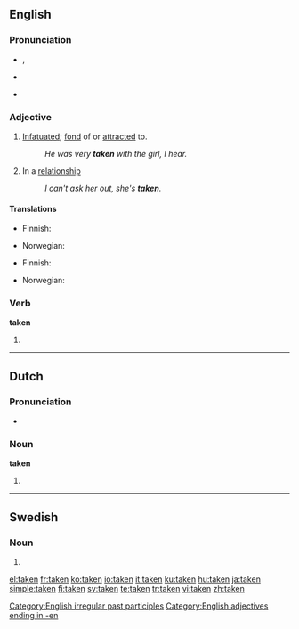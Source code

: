 {{wikipedia|dab=taken (disambiguation)|taken}}
==English==

{{rank|given|hands|turned|239|taken|end|rather|until}}

===Pronunciation===
* {{IPA|/'teɪkən/}}, {{SAMPA|/"teIk@n/}}
* {{audio|en-us-taken.ogg|Audio (US)}}
*: {{rhymes|eɪkən}}
* {{hyphenation|tak|en}}

===Adjective===
{{en-adj|-}}

# [[infatuated|Infatuated]]; [[fond]] of or [[attracted]] to.
#: ''He was very '''taken''' with the girl, I hear.''
# {{informal}} In a [[relationship]]
#: ''I can't ask her out, she's '''taken'''.''

====Translations====
{{trans-top|infatuated, fond of or attracted to}}
* Finnish: {{t-|fi|pihka|alt=pihkassa}}
{{trans-mid}}
* Norwegian: {{t|no|betatt}}
{{trans-bottom}}

{{trans-top|informal: in a relationship}}
* Finnish: {{t+|fi|varattu}}
{{trans-mid}}
* Norwegian: {{t|no|opptatt}}
{{trans-bottom}}

===Verb===
'''taken'''

# {{past participle of|[[take]]}}

[[Category:English irregular past participles]]
[[Category:English adjectives ending in -en]]


----

==Dutch==

===Pronunciation===
* {{IPA|/'takən/|lang=nl}}

===Noun===
'''taken''' {{f|p}}

# {{plural of|[[taak]]|lang=Dutch}}

----

==Swedish==

===Noun===
{{infl|sv|noun form}}

# {{form of|definite plural|[[tak#Swedish|tak]]}}

[[el:taken]]
[[fr:taken]]
[[ko:taken]]
[[io:taken]]
[[it:taken]]
[[ku:taken]]
[[hu:taken]]
[[ja:taken]]
[[simple:taken]]
[[fi:taken]]
[[sv:taken]]
[[te:taken]]
[[tr:taken]]
[[vi:taken]]
[[zh:taken]]